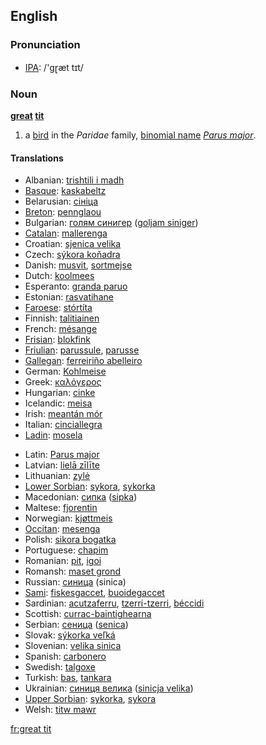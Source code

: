 ==English==

===Pronunciation===
*[[w:IPA|IPA]]: /'gɽæt tɪt/

===Noun===
'''[[great]] [[tit]]'''

# a [[bird]] in the ''Paridae'' family, [[binomial name]] ''[[Parus major]]''.

====Translations====
{{top}}
*Albanian: [[trishtili i madh]]
*[[Basque]]: [[kaskabeltz]]
*Belarusian: [[сініца]]
*[[Breton]]: [[pennglaou]]
*Bulgarian: [[голям синигер]] ([[goljam siniger]])
*[[Catalan]]: [[mallerenga]]
*Croatian: [[sjenica velika]]
*Czech: [[sýkora koňadra]]
*Danish: [[musvit]], [[sortmejse]]
*Dutch: [[koolmees]] {{f}}
*Esperanto: [[granda paruo]]
*Estonian: [[rasvatihane]]
*[[Faroese]]: [[stórtíta]]
*Finnish: [[talitiainen]]
*French: [[mésange]]
*[[Frisian]]: [[blokfink]]
*[[Friulian]]: [[parussule]], [[parusse]]
*[[Gallegan]]: [[ferreiriño abelleiro]]
*German: [[Kohlmeise]] {{f}}
*Greek: [[καλόγερος]]
*Hungarian: [[cinke]]
*Icelandic: [[meisa]]
*Irish: [[meantán mór]]
*Italian: [[cinciallegra]]
*[[Ladin]]: [[mosela]]
{{mid}}
*Latin: [[Parus major]]
*Latvian: [[lielā zīlīte]]
*Lithuanian: [[zylė]]
*[[Lower Sorbian]]: [[sykora]], [[sykorka]]
*Macedonian: [[сипка]] ([[sipka]])
*Maltese: [[fjorentin]]
*Norwegian: [[kjøttmeis]]
*[[Occitan]]: [[mesenga]]
*Polish: [[sikora bogatka]]
*Portuguese: [[chapim]]
*Romanian: [[pit]], [[igoi]]
*Romansh: [[maset grond]]
*Russian: [[синица]] (sinica)
*[[Sami]]: [[fiskesgaccet]], [[buoidegaccet]]
*Sardinian: [[acutzaferru]], [[tzerri-tzerri]], [[béccidi]]
*Scottish: [[currac-baintighearna]]
*Serbian: [[сеница]] ([[senica]])
*Slovak: [[sýkorka veľká]]
*Slovenian: [[velika sinica]]
*Spanish: [[carbonero]] {{m}}
*Swedish: [[talgoxe]]
*Turkish: [[bas]], [[tankara]]
*Ukrainian: [[синиця велика]] ([[sinicja velika]])
*[[Upper Sorbian]]: [[sykorka]], [[sykora]]
*Welsh: [[titw mawr]]
{{bottom}}

[[fr:great tit]]
